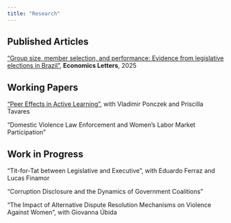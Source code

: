 ```yaml
---
title: "Research"
---
```


```{=html}
<style>
  details{
    padding: 7pt;
  }
details[open]{
    background: #eeeeee;
}
</style>
```
## Published Articles

["Group size, member selection, and performance: Evidence from legislative elections in Brazil"](https://doi.org/10.1016/j.econlet.2024.112153), **Economics Letters**, 2025

## Working Papers

["Peer Effects in Active Learning"](lima_ponczek_tavares_2025.pdf), with Vladimir Ponczek and Priscilla Tavares

"Domestic Violence Law Enforcement and Women's Labor Market Participation"

## Work in Progress

"Tit-for-Tat between Legislative and Executive", with Eduardo Ferraz and Lucas Finamor

"Corruption Disclosure and the Dynamics of Government Coalitions"

"The Impact of Alternative Dispute Resolution Mechanisms on Violence Against Women", with Giovanna Úbida
